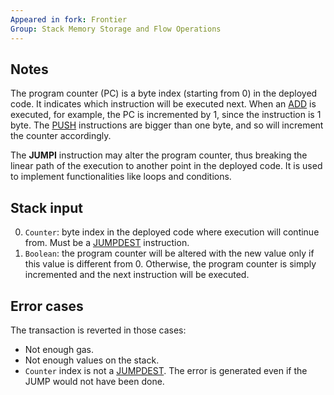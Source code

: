 ```yaml
---
Appeared in fork: Frontier
Group: Stack Memory Storage and Flow Operations
---
```


## Notes

The program counter (PC) is a byte index (starting from 0) in the deployed code. It indicates which instruction will be executed next. When an [ADD](/#01) is executed, for example, the PC is incremented by 1, since the instruction is 1 byte. The [PUSH](/#60) instructions are bigger than one byte, and so will increment the counter accordingly.

The **JUMPI** instruction may alter the program counter, thus breaking the linear path of the execution to another point in the deployed code. It is used to implement functionalities like loops and conditions.

## Stack input

0. `Counter`: byte index in the deployed code where execution will continue from. Must be a [JUMPDEST](/#5B) instruction.
1. `Boolean`: the program counter will be altered with the new value only if this value is different from 0. Otherwise, the program counter is simply incremented and the next instruction will be executed.

## Error cases

The transaction is reverted in those cases:
- Not enough gas.
- Not enough values on the stack.
- `Counter` index is not a [JUMPDEST](/#5B). The error is generated even if the JUMP would not have been done.
